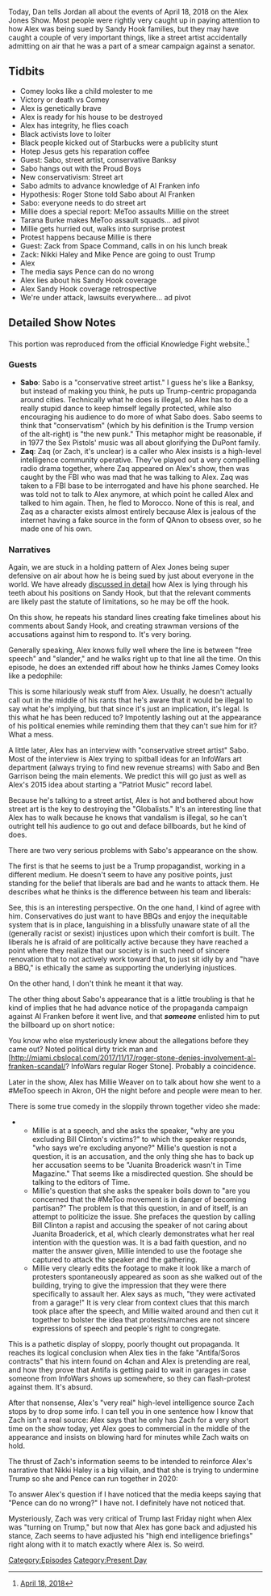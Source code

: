 {{DEFAULTSORT:
    #_EPISODE_0152:April 18, 2018
}}{{Episode
    | title           = April 18, 2018
    | caption         = Listen to this episode on [https://knowledgefight.libsyn.com/knowledge-fight-april-18-2018-0 Libsyn] [https://open.spotify.com/episode/2gmeWVBrdNEZ6LGsMr8PdB Spotify], Read the [[Transcript/152: April 18, 2018|Unofficial Transcript]]
    | episodeNumber   = 152
    | length          = 01:53:29
    | airDate         = April 20, 2018
    | coverageDate    = April 18, 2018
    | episodeType     = [[:Category:Present Day|Present Day]]
    | appearance      = [[James Comey]], [[Hotep Jesus]], [[Sabo]], [[Al Franken]], [[Millie Weaver]], [[Tarana Burke]], [[Zack from Space Command]], [[Nikki Haley]], [[Mike Pence]]
    | previousEpisode = [[151: April 16, 2018]]
    | nextEpisode     = [[153: More Mark Richards Fun]]
}}

{{Stub}}

Today, Dan tells Jordan all about the events of April 18, 2018 on the Alex Jones Show. Most people were rightly very caught up in paying attention to how Alex was being sued by Sandy Hook families, but they may have caught a couple of very important things, like a street artist accidentally admitting on air that he was a part of a smear campaign against a senator.

==Tidbits==

*Comey looks like a child molester to me
*Victory or death vs Comey
*Alex is genetically brave
*Alex is ready for his house to be destroyed
*Alex has integrity, he flies coach
*Black activists love to loiter
*Black people kicked out of Starbucks were a publicity stunt
*Hotep Jesus gets his reparation coffee
*Guest: Sabo, street artist, conservative Banksy
*Sabo hangs out with the Proud Boys
*New conservativism: Street art
*Sabo admits to advance knowledge of Al Franken info
*Hypothesis: Roger Stone told Sabo about Al Franken
*Sabo: everyone needs to do street art
*Millie does a special report: MeToo assaults Millie on the street
*Tarana Burke makes MeToo assault squads... ad pivot
*Millie gets hurried out, walks into surprise protest
*Protest happens because Millie is there
*Guest: Zack from Space Command, calls in on his lunch break
*Zack: Nikki Haley and Mike Pence are going to oust Trump
*Alex
*The media says Pence can do no wrong
*Alex lies about his Sandy Hook coverage
*Alex Sandy Hook coverage retrospective
*We're under attack, lawsuits everywhere... ad pivot

==Detailed Show Notes==

This portion was reproduced from the official Knowledge Fight website.<ref>[https://knowledgefight.com/the-past/2018/4/18/april-18-2018 April 18, 2018]</ref>

===Guests===

*'''Sabo''': Sabo is a "conservative street artist." I guess he's like a Banksy, but instead of making you think, he puts up Trump-centric propaganda around cities. Technically what he does is illegal, so Alex has to do a really stupid dance to keep himself legally protected, while also encouraging his audience to do more of what Sabo does. Sabo seems to think that "conservatism" (which by his definition is the Trump version of the alt-right) is "the new punk." This metaphor might be reasonable, if in 1977 the Sex Pistols' music was all about glorifying the DuPont family.
*'''Zaq''': Zaq (or Zach, it's unclear) is a caller who Alex insists is a high-level intelligence community operative. They've played out a very compelling radio drama together, where Zaq appeared on Alex's show, then was caught by the FBI who was mad that he was talking to Alex. Zaq was taken to a FBI base to be interrogated and have his phone searched. He was told not to talk to Alex anymore, at which point he called Alex and talked to him again. Then, he fled to Morocco. None of this is real, and Zaq as a character exists almost entirely because Alex is jealous of the internet having a fake source in the form of QAnon to obsess over, so he made one of his own.

===Narratives===

Again, we are stuck in a holding pattern of Alex Jones being super defensive on air about how he is being sued by just about everyone in the world. We have already [https://knowledgefight.com/business/2018/4/18/alex-jones-self-defense-about-sandy-hook-is-bullshit discussed in detail] how Alex is lying through his teeth about his positions on Sandy Hook, but that the relevant comments are likely past the statute of limitations, so he may be off the hook.

On this show, he repeats his standard lines creating fake timelines about his comments about Sandy Hook, and creating strawman versions of the accusations against him to respond to. It's very boring.

Generally speaking, Alex knows fully well where the line is between "free speech" and "slander," and he walks right up to that line all the time. On this episode, he does an extended riff about how he thinks James Comey looks like a pedophile:

This is some hilariously weak stuff from Alex. Usually, he doesn't actually call out in the middle of his rants that he's aware that it would be illegal to say what he's implying, but that since it's just an implication, it's legal. Is this what he has been reduced to? Impotently lashing out at the appearance of his political enemies while reminding them that they can't sue him for it? What a mess.

A little later, Alex has an interview with "conservative street artist" Sabo. Most of the interview is Alex trying to spitball ideas for an InfoWars art department (always trying to find new revenue streams) with Sabo and Ben Garrison being the main elements. We predict this will go just as well as Alex's 2015 idea about starting a "Patriot Music" record label.

Because he's talking to a street artist, Alex is hot and bothered about how street art is the key to destroying the "Globalists." It's an interesting line that Alex has to walk because he knows that vandalism is illegal, so he can't outright tell his audience to go out and deface billboards, but he kind of does.

There are two very serious problems with Sabo's appearance on the show.

The first is that he seems to just be a Trump propagandist, working in a different medium. He doesn't seem to have any positive points, just standing for the belief that liberals are bad and he wants to attack them. He describes what he thinks is the difference between his team and liberals:

See, this is an interesting perspective. On the one hand, I kind of agree with him. Conservatives do just want to have BBQs and enjoy the inequitable system that is in place, languishing in a blissfully unaware state of all the (generally racist or sexist) injustices upon which their comfort is built. The liberals he is afraid of are politically active because they have reached a point where they realize that our society is in such need of sincere renovation that to not actively work toward that, to just sit idly by and "have a BBQ," is ethically the same as supporting the underlying injustices.

On the other hand, I don't think he meant it that way.

The other thing about Sabo's appearance that is a little troubling is that he kind of implies that he had advance notice of the propaganda campaign against Al Franken before it went live, and that '''''someone''''' enlisted him to put the billboard up on short notice:

You know who else mysteriously knew about the allegations before they came out? Noted political dirty trick man and [http://miami.cbslocal.com/2017/11/17/roger-stone-denies-involvement-al-franken-scandal/? InfoWars regular Roger Stone]. Probably a coincidence.

Later in the show, Alex has Millie Weaver on to talk about how she went to a #MeToo speech in Akron, OH the night before and people were mean to her.

There is some true comedy in the sloppily thrown together video she made:

**Millie is at a speech, and she asks the speaker, "why are you excluding Bill Clinton's victims?" to which the speaker responds, "who says we're excluding anyone?" Millie's question is not a question, it is an accusation, and the only thing she has to back up her accusation seems to be "Juanita Broaderick wasn't in Time Magazine." That seems like a misdirected question. She should be talking to the editors of Time.
**Millie's question that she asks the speaker boils down to "are you concerned that the #MeToo movement is in danger of becoming partisan?" The problem is that this question, in and of itself, is an attempt to politicize the issue. She prefaces the question by calling Bill Clinton a rapist and accusing the speaker of not caring about Juanita Broaderick, et al, which clearly demonstrates what her real intention with the question was. It is a bad faith question, and no matter the answer given, Millie intended to use the footage she captured to attack the speaker and the gathering.
**Millie very clearly edits the footage to make it look like a march of protesters spontaneously appeared as soon as she walked out of the building, trying to give the impression that they were there specifically to assault her. Alex says as much, "they were activated from a garage!" It is very clear from context clues that this march took place after the speech, and Millie waited around and then cut it together to bolster the idea that protests/marches are not sincere expressions of speech and people's right to congregate.

This is a pathetic display of sloppy, poorly thought out propaganda. It reaches its logical conclusion when Alex ties in the fake "Antifa/Soros contracts" that his intern found on 4chan and Alex is pretending are real, and how they prove that Antifa is getting paid to wait in garages in case someone from InfoWars shows up somewhere, so they can flash-protest against them. It's absurd.

After that nonsense, Alex's "very real" high-level intelligence source Zach stops by to drop some info. I can tell you in one sentence how I know that Zach isn't a real source: Alex says that he only has Zach for a very short time on the show today, yet Alex goes to commercial in the middle of the appearance and insists on blowing hard for minutes while Zach waits on hold.

The thrust of Zach's information seems to be intended to reinforce Alex's narrative that Nikki Haley is a big villain, and that she is trying to undermine Trump so she and Pence can run together in 2020:

To answer Alex's question if I have noticed that the media keeps saying that "Pence can do no wrong?" I have not. I definitely have not noticed that.

Mysteriously, Zach was very critical of Trump last Friday night when Alex was "turning on Trump," but now that Alex has gone back and adjusted his stance, Zach seems to have adjusted his "high end intelligence briefings" right along with it to match exactly where Alex is. So weird.

[[Category:Episodes]]
[[Category:Present Day]]
